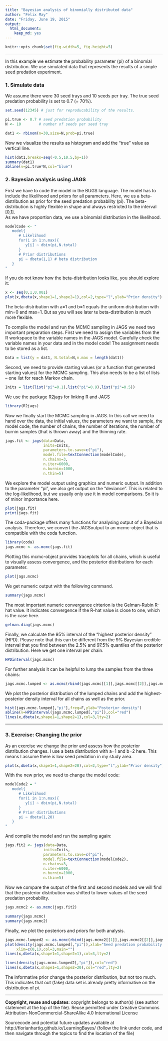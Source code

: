 ```yaml
---
title: "Bayesian analysis of binomially distributed data"
author: "Felix May"
date: "Friday, June 19, 2015"
output:
  html_document:
    keep_md: yes
---
```


```r
knitr::opts_chunk$set(fig.width=5, fig.height=5)
```

***

In this example we estimate the probability parameter (pi) of a binomial distribution. 
We use simulated data that represents the results of a simple seed predation experiment.

### 1. Simulate data

We assume there were 30 seed trays and 10 seeds per tray. The true seed predation probability is set to 0.7 (= 70%).

```r
set.seed(12345) # just for reproducability of the results. 

pi.true <- 0.7 # seed predation probability
N <- 10        # number of seeds per seed tray

dat1 <- rbinom(n=30,size=N,prob=pi.true) 
```

Now we visualize the results as histogram and add the "true" value as vertical line.

```r
hist(dat1,breaks=seq(-0.5,10.5,by=1))
summary(dat1)
abline(v=pi.true*N,col="blue")
```

### 2. Bayesian analysis using JAGS

First we have to code the model in the BUGS language. The model has to include the likelihood and priors for all parameters.
Here, we us a beta-distribution as prior for the seed predation probability (pi). The beta-distribution is highly flexible in shape and always restricted to the interval [0,1].  
As we have proportion data, we use a binomial distribution in the likelihood.

```r
modelCode <- "
   model{
      # Likelihood
      for(i in 1:n.max){
         y[i] ~ dbin(pi,N.total)
      }
      # Prior distributions
      pi ~ dbeta(1,1) # beta distribution
   }
"
```

If you do not know how the beta-distribution looks like, you should explore it:

```r
x <- seq(0,1,0.001)
plot(x,dbeta(x,shape1=1,shape2=1),col=2,type="l",ylab="Prior density")
```

The beta-distribution with a=1 and b=1 equals the uniform distribution with min=0 and max=1. But as you will see later te beta-distribution is much more flexible.


To compile the model and run the MCMC sampling in JAGS we need two important preparation steps. First we need to assign the variables from the R workspace to the variable names in the JAGS model. Carefully check the variable names in your data and in the model code! The assignment needs to be stored as a list.

```r
Data = list(y = dat1, N.total=N,n.max = length(dat1))
```

Second, we need to provide starting values (or a function that generated starting values) for the MCMC sampling. This also needs to be a list of lists -- one list for reach Markov chain.

```r
Inits = list(list("pi"=0.1),list("pi"=0.9),list("pi"=0.5))
```

We use the package R2jags for linking R and JAGS
```r
library(R2jags)
```

Now we finally start the MCMC sampling in JAGS. In this call we need to hand over the data, the initial values, the parameters we want to sample, the model code, the number of chains, the number of iterations, the number of burnin samples (that is thrown away) and the thinning rate.

```r
jags.fit <- jags(data=Data, 
                 inits=Inits, 
                 parameters.to.save=c("pi"), 
                 model.file=textConnection(modelCode),
                 n.chains=3, 
                 n.iter=6000,
                 n.burnin=1000,
                 n.thin=5)
```

We explore the model output using graphics and numeric output. In addition to the parameter "pi", we also get output on the "deviance". This is related to the log-likelihood, but we usually only use it in model comparisons. So it is of minor importance here.

```r
plot(jags.fit)
print(jags.fit)
```

The coda-package offers many functions for analysing output of a Bayesian analysis. Therefore, we convert the JAGSoutput to an mcmc-object that is compatible with the coda function.

```r
library(coda)
jags.mcmc <- as.mcmc(jags.fit)
```

Plotting this mcmc-object provides traceplots for all chains, which is useful to visually assess convergence, and the posterior distributions for each parameter.

```r
plot(jags.mcmc)  
```

We get numeric output with the following command.
```r
summary(jags.mcmc) 
```

The most important numeric convergence cirterion is the Gelman-Rubin R-hat value. It indicates convergence if the R-hat value is close to one, which is the case here.

```r
gelman.diag(jags.mcmc) 
```

Finally, we calculate the 95% interval of the "highest posterior density" (HPD). Please note that this can be different from the 9% Bayesian credible interval that you find between the 2.5% and 97.5% quantiles of the posterior distribution. Here we get one interval per chain.

```r
HPDinterval(jags.mcmc)
```

For further analysis it can be helpful to lump the samples from the three chains:

```r
jags.mcmc.lumped <- as.mcmc(rbind(jags.mcmc[[1]],jags.mcmc[[2]],jags.mcmc[[3]]))
```

We plot the posterior distribution of the lumped chains and add the highest-posterior density interval for all chains as well as the prior.

```r
hist(jags.mcmc.lumped[,"pi"],freq=F,ylab="Posterior density")
abline(v=HPDinterval(jags.mcmc.lumped[,"pi"]),col="red")
lines(x,dbeta(x,shape1=1,shape2=1),col=3,lty=2)
```

*********************************************

### 3. Exercise: Changing the prior

As an exercise we change the prior and assess how the posterior distribution changes. I use a beta distribution with a=1 and b=2 here. This means I assume there is low seed predation in my study area.

```r
plot(x,dbeta(x,shape1=1,shape2=20),col=2,type="l",ylab="Prior density")
```

With the new prior, we need to change the model code:

```r
modelCode2 = "
   model{
      # Likelihood
      for(i in 1:n.max){
         y[i] ~ dbin(pi,N.total)
      }
      # Prior distributions
      pi ~ dbeta(1,20)
   }
"
```

And compile the model and run the sampling again:

```r
jags.fit2 <- jags(data=Data, 
                 inits=Inits, 
                 parameters.to.save=c("pi"), 
                 model.file=textConnection(modelCode2),
                 n.chains=3, 
                 n.iter=6000,
                 n.burnin=1000,
                 n.thin=5)
```


Now we compare the output of the first and second models and we will find that the posterior distribution was shifted to lower values of the seed predation probability.

```r
jags.mcmc2 <- as.mcmc(jags.fit2)

summary(jags.mcmc)
summary(jags.mcmc2)

```

Finally, we plot the posteriors and priors for both analysis.

```r
jags.mcmc.lumped2 <- as.mcmc(rbind(jags.mcmc2[[1]],jags.mcmc2[[2]],jags.mcmc2[[3]]))
plot(density(jags.mcmc.lumped[,"pi"]),xlab="Seed predation probability - pi",ylab="Posterior density",
     xlim=c(0,1),col=3,main="")
lines(x,dbeta(x,shape1=1,shape2=1),col=3,lty=2)

lines(density(jags.mcmc.lumped2[,"pi"]),col="red")
lines(x,dbeta(x,shape1=1,shape2=20),col="red",lty=2)
```

The informative prior change the posterior distribution, but not too much. This indicates that out (fake) data set is already pretty informative on the distribution of pi.


---
**Copyright, reuse and updates**: copyright belongs to author(s) (see author statement at the top of the file). Reuse permitted under Creative Commons Attribution-NonCommercial-ShareAlike 4.0 International License

Sourcecode and potential future updates available at http://florianhartig.github.io/LearningBayes/ (follow the link under code, and then navigate through the topics to find the location of the file)
